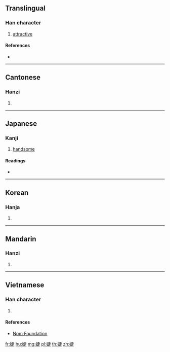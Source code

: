 ==Translingual==

===Han character===
{{Han char|rn=38|rad=女|as=08|sn=11|four=45481|canj=VJLO|ids=⿰女疌}}

# [[attractive]]

====References====
* {{Han ref|kx=0264.280|dkj=06412|dj=0531.190|hdz=21057.050|uh=5A55|ud=23125|bh=D4D0|bd=54480}}

----

==Cantonese==

===Hanzi===
{{yue-hanzi|jyut=[[zit3]], [[zit6]]|y=jit3, jit6}}

# {{defn|lang=yue|sort=女08}}

----

==Japanese==

===Kanji===
{{ja-kanji|grade=|rs=女08}}

# [[handsome]]

====Readings====
* {{ja-readings|on=[[しょう]] (shō)|kun=[[みめよい]] (mimeyoi)}}

----

==Korean==

===Hanja===
{{ko-hanja|hangeul=첩|rv=cheop|mr=ch'ŏp}}

# {{defn|lang=ko|sort=女08}}

----

==Mandarin==

===Hanzi===
{{cmn-hanzi|pin=[[jié]] ([[jie2]])|wg=chieh<sup>2</sup>}}

# {{defn|lang=cmn|sort=女08}}

----

==Vietnamese==

===Han character===
{{vi-hantu|[[tiệp]]|rs=女08}}

# {{defn|lang=vi|sort=女08}}

====References====
* [http://nomfoundation.org/common/nom_details.php?codepoint=5a55 Nom Foundation]

[[fr:婕]]
[[hu:婕]]
[[mg:婕]]
[[pl:婕]]
[[th:婕]]
[[zh:婕]]